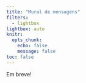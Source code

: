 ```yaml
---
title: "Mural de mensagens"
filters:
  - lightbox
lightbox: auto
knitr:
  opts_chunk: 
    echo: false
    message: false
toc: false
---
```


Em breve!
